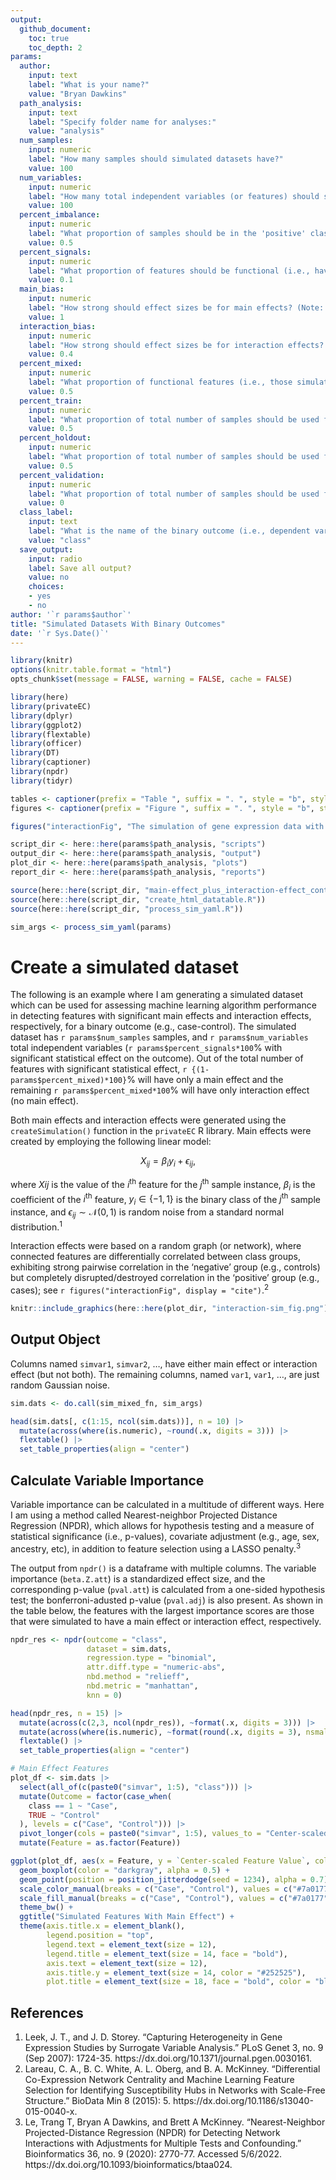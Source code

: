 ```yaml
---
output: 
  github_document:
    toc: true
    toc_depth: 2
params:
  author:
    input: text
    label: "What is your name?"
    value: "Bryan Dawkins"
  path_analysis:
    input: text
    label: "Specify folder name for analyses:"
    value: "analysis"
  num_samples:
    input: numeric
    label: "How many samples should simulated datasets have?"
    value: 100
  num_variables:
    input: numeric
    label: "How many total independent variables (or features) should simulated datasets have?"
    value: 100
  percent_imbalance:
    input: numeric
    label: "What proportion of samples should be in the 'positive' class? (Choose a number > 0 and < 1)"
    value: 0.5
  percent_signals:
    input: numeric
    label: "What proportion of features should be functional (i.e., have significant main effect or interaction effect)?"
    value: 0.1
  main_bias:
    input: numeric
    label: "How strong should effect sizes be for main effects? (Note: Effect size increases as parameter value increases; values should be > 0)"
    value: 1
  interaction_bias:
    input: numeric
    label: "How strong should effect sizes be for interaction effects? (Note: Effect size decreases as parameter value increases; values should be > 0)"
    value: 0.4
  percent_mixed:
    input: numeric
    label: "What proportion of functional features (i.e., those simulated to have significant statistical effect) should have main effect?"
    value: 0.5
  percent_train:
    input: numeric
    label: "What proportion of total number of samples should be used for training?"
    value: 0.5
  percent_holdout:
    input: numeric
    label: "What proportion of total number of samples should be used for holdout?"
    value: 0.5
  percent_validation:
    input: numeric
    label: "What proportion of total number of samples should be used for validation?"
    value: 0
  class_label:
    input: text
    label: "What is the name of the binary outcome (i.e., dependent variable) in simulated datasets?"
    value: "class"
  save_output:
    input: radio
    label: Save all output?
    value: no
    choices:
    - yes
    - no
author: '`r params$author`'
title: "Simulated Datasets With Binary Outcomes"
date: '`r Sys.Date()`'
---
```


```r
library(knitr)
options(knitr.table.format = "html")
opts_chunk$set(message = FALSE, warning = FALSE, cache = FALSE)
```

```r
library(here)
library(privateEC)
library(dplyr)
library(ggplot2)
library(flextable)
library(officer)
library(DT)
library(captioner)
library(npdr)
library(tidyr)
```

```r
tables <- captioner(prefix = "Table ", suffix = ". ", style = "b", style_prefix = TRUE, auto_space = FALSE)
figures <- captioner(prefix = "Figure ", suffix = ". ", style = "b", style_prefix = TRUE, auto_space = FALSE)

figures("interactionFig", "The simulation of gene expression data with differential co-expression network effects begins with a gene network with given connectivity and degree distribution, such as scale-free (Step 1). Initially the data set, with N genes and M subjects, has correlation structure that does not differ between groups (Step 2). A detailed algorithm for Step 2 is given in Figure 2. Briefly, the data set is initialized to a random Gaussian matrix, and then genes are changed to be proportional to others based on their connections in the adjacency matrix (Step 1). The strength of the correlation is regulated by a Gaussian (0, noise) variable, where smaller noise creates stronger correlation between genes. To create differentially co-expressed genes (Step 3), we arbitrarily split the M columns of data into two groups (cases and controls) and select random genes for permutation (red x’s) in the cases group. Note that this permutation is distinct from the permutation used to assess significance. This permutation keeps the simulated group means the same, so there are no main effects, but disrupts the wiring or correlation in the cases group between the target gene and the genes it was connected to in the adjacency matrix from Step 1. The co-expression in the healthy control group is left unchanged, resulting in a complex data set with an embedded differential co-expression network.", display = FALSE)
```

```r
script_dir <- here::here(params$path_analysis, "scripts")
output_dir <- here::here(params$path_analysis, "output")
plot_dir <- here::here(params$path_analysis, "plots")
report_dir <- here::here(params$path_analysis, "reports")

source(here::here(script_dir, "main-effect_plus_interaction-effect_continuous-features_simulation.R"))
source(here::here(script_dir, "create_html_datatable.R"))
source(here::here(script_dir, "process_sim_yaml.R"))
```

```r
sim_args <- process_sim_yaml(params)
```

# Create a simulated dataset
The following is an example where I am generating a simulated dataset which can be used for assessing machine learning algorithm performance in detecting features with significant main effects and interaction effects, respectively, for a binary outcome (e.g., case-control). The simulated dataset has `r params$num_samples` samples, and `r params$num_variables` total independent variables (`r params$percent_signals*100`% with significant statistical effect on the outcome). Out of the total number of features with significant statistical effect, `r {(1-params$percent_mixed)*100}`% will have only a main effect and the remaining `r params$percent_mixed*100`% will have only interaction effect (no main effect). 

Both main effects and interaction effects were generated using the `createSimulation()` function in the `privateEC` R library. Main effects were created by employing the following linear model:  

$$X_{ij} = \beta_i y_i + \epsilon_{ij}\text{,}$$

where $X{ij}$ is the value of the $i^{\text{th}}$ feature for the $j^{\text{th}}$ sample instance, $\beta_i$ is the coefficient of the $i^{\text{th}}$ feature, $y_i \in \{-1, 1\}$ is the binary class of the $j^{\text{th}}$ sample instance, and $\epsilon_{ij} \sim \mathcal{N}(0, 1)$ is random noise from a standard normal distribution.^1^


Interaction effects were based on a random graph (or network), where connected features are differentially correlated between class groups, exhibiting strong pairwise correlation in the 'negative' group (e.g., controls) but completely disrupted/destroyed correlation in the 'positive' group (e.g., cases); see `r figures("interactionFig", display = "cite")`.^2^

```r
knitr::include_graphics(here::here(plot_dir, "interaction-sim_fig.png"))
```

## Output Object

Columns named `simvar1`, `simvar2`, ..., have either main effect or interaction effect (but not both). The remaining columns, named `var1`, `var1`, ..., are just random Gaussian noise.
```r

sim.dats <- do.call(sim_mixed_fn, sim_args)

head(sim.dats[, c(1:15, ncol(sim.dats))], n = 10) |> 
  mutate(across(where(is.numeric), ~round(.x, digits = 3))) |>
  flextable() |> 
  set_table_properties(align = "center")
```

## Calculate Variable Importance

Variable importance can be calculated in a multitude of different ways. Here I am using a method called Nearest-neighbor Projected Distance Regression (NPDR), which allows for hypothesis testing and a measure of statistical significance (i.e., p-values), covariate adjustment (e.g., age, sex, ancestry, etc), in addition to feature selection using a LASSO penalty.^3^

The output from `npdr()` is a dataframe with multiple columns. The variable importance (`beta.Z.att`) is a standardized effect size, and the corresponding p-value (`pval.att`) is calculated from a one-sided hypothesis test; the bonferroni-adusted p-value (`pval.adj`) is also present. As shown in the table below, the features with the largest importance scores are those that were simulated to have a main effect or interaction effect, respectively.
```r
npdr_res <- npdr(outcome = "class",
                 dataset = sim.dats,
                 regression.type = "binomial",
                 attr.diff.type = "numeric-abs",
                 nbd.method = "relieff",
                 nbd.metric = "manhattan", 
                 knn = 0)

head(npdr_res, n = 15) |> 
  mutate(across(c(2,3, ncol(npdr_res)), ~format(.x, digits = 3))) |> 
  mutate(across(where(is.numeric), ~format(round(.x, digits = 3), nsmall = 3))) |>
  flextable() |> 
  set_table_properties(align = "center")
```

```r

# Main Effect Features
plot_df <- sim.dats |> 
  select(all_of(c(paste0("simvar", 1:5), "class"))) |> 
  mutate(Outcome = factor(case_when(
    class == 1 ~ "Case",
    TRUE ~ "Control"
  ), levels = c("Case", "Control"))) |> 
  pivot_longer(cols = paste0("simvar", 1:5), values_to = "Center-scaled Feature Value", names_to = "Feature") |> 
  mutate(Feature = as.factor(Feature))

ggplot(plot_df, aes(x = Feature, y = `Center-scaled Feature Value`, color = Outcome, fill = Outcome, alpha = Outcome)) +
  geom_boxplot(color = "darkgray", alpha = 0.5) +
  geom_point(position = position_jitterdodge(seed = 1234), alpha = 0.7) +
  scale_color_manual(breaks = c("Case", "Control"), values = c("#7a0177", "#225ea8")) +
  scale_fill_manual(breaks = c("Case", "Control"), values = c("#7a0177", "#225ea8")) +
  theme_bw() + 
  ggtitle("Simulated Features With Main Effect") +
  theme(axis.title.x = element_blank(),
        legend.position = "top",
        legend.text = element_text(size = 12),
        legend.title = element_text(size = 14, face = "bold"),
        axis.text = element_text(size = 12),
        axis.title.y = element_text(size = 14, color = "#252525"),
        plot.title = element_text(size = 18, face = "bold", color = "black", hjust = 0.5))

```

## References
1. Leek, J. T., and J. D. Storey. "Capturing Heterogeneity in Gene Expression Studies by Surrogate Variable Analysis." PLoS Genet 3, no. 9 (Sep 2007): 1724-35. https://dx.doi.org/10.1371/journal.pgen.0030161.
2. Lareau, C. A., B. C. White, A. L. Oberg, and B. A. McKinney. "Differential Co-Expression Network Centrality and Machine Learning Feature Selection for Identifying Susceptibility Hubs in Networks with Scale-Free Structure." BioData Min 8 (2015): 5. https://dx.doi.org/10.1186/s13040-015-0040-x.
3. Le, Trang T, Bryan A Dawkins, and Brett A McKinney. "Nearest-Neighbor Projected-Distance Regression (NPDR) for Detecting Network Interactions with Adjustments for Multiple Tests and Confounding." Bioinformatics 36, no. 9 (2020): 2770-77. Accessed 5/6/2022. https://dx.doi.org/10.1093/bioinformatics/btaa024.













